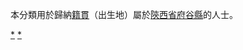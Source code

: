 {{Catnav|頁面分類|各種主題的頁面分類|依中国各省来作的分类|各地中国人|陝西人|榆林人}}
{{Catnav|頁面分類|人物|各國人物|中国人|各地中国人|陝西人|榆林人}}

本分類用於歸納[[籍貫|籍貫]]（出生地）屬於[[陝西省|陝西省]][[府谷縣|府谷縣]]的人士。

[[Category:榆林人|*]]
[[Category:府谷县|*]]